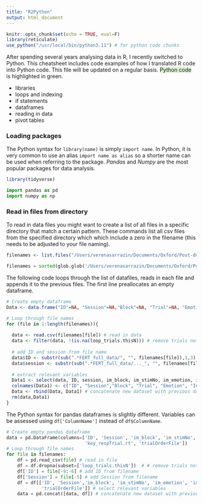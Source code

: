 ```yaml
---
title: "R2Python"
output: html_document
---
```


```r
knitr::opts_chunk$set(echo = TRUE, eval=F)
library(reticulate)
use_python("/usr/local/bin/python3.11") # for python code chunks
```


After spending several years analysing data in R, I recently switched to Python. This cheatsheet includes code examples of how I translated R code into Python code. This file will be updated on a regular basis. <span style="background-color: #DFF0D8">Python code</span> is highlighted in green. 

- libraries
- loops and indexing
- if statements
- dataframes
- reading in data
- pivot tables


### Loading packages
The Python syntax for `library(name)` is simply `import name`. In Python, it is very common to use an alias `import name as alias` so a shorter name can be used when referring to the package. <i>Pandas</i> and <i>Numpy</i> are the most popular packages for data analysis. 

```r
library(tidyverse)
```

```python
import pandas as pd
import numpy as np
```

### Read in files from directory

To read in data files you might want to create a list of all files in a specific directory that match a certain pattern. These commands list all csv files from the specified directory which which include a zero in the filename (this needs to be adjusted to your file naming).

```r
filenames <- list.files("/Users/verenasarrazin/Documents/Oxford/Post-doc/TMS_trial/FERT/FERT_full_data", pattern="0*.csv", full.names=TRUE)
```

```python
filenames = sorted(glob.glob('/Users/verenasarrazin/Documents/Oxford/Post-doc/TMS_trial/FERT/FERT_full_data/0*.csv'))
```


The following code loops through the list of datafiles, reads in each file and appends it to the previous files. The first line preallocates an empty dataframe. 

```r
# Create empty dataframe
Data <- data.frame("ID"=NA, "Session"=NA,"Block"=NA, "Trial"=NA, "Emotion"=NA, "Intensity"=NA, "Choice"=NA, "RT"=NA, "Protocol"=NA)[numeric(0),]

# Loop through file names
for (file in 1:length(filenames)){
  
  data <- read.csv(filenames[file]) # read in data
  data <- filter(data, !(is.na(loop_trials.thisN))) # remove trials not needed for task analysis
  
  # add ID and session from file name
  data$ID <- substr(sub(".*FERT_full_data/", "", filenames[file]),1,3) 
  data$session <- substr(sub(".*FERT_full_data/..._", "", filenames[file]),1,1) 
  
  # extract relevant variables
  Data1 <- select(data, ID, session, im_block, im_stimNo, im_emotion, im_percentEmo, key_respTrial.keys, key_respTrial.rt, trialOrderFile)
  colnames(Data1) <- c("ID", "Session","Block", "Trial", "Emotion", "Intensity", "Choice", "RT", "Protocol")
  Data <- rbind(Data, Data1) # concatenate new dataset with previous datasets
  rm(data,Data1)
}
```

The Python syntax for pandas dataframes is slightly different. Variables can be assessed using `df['ColumnName']` instead of `df$ColumnName`. 

```python
# Create empty pandas dataframe
data = pd.DataFrame(columns=['ID', 'Session', 'im_block', 'im_stimNo', 'im_emotion', 'im_percentEmo', 'key_respTrial.keys',
                             'key_respTrial.rt', 'trialOrderFile'])
# Loop through file names
for file in filenames:
    df = pd.read_csv(file) # read in file
    df = df.dropna(subset=['loop_trials.thisN'])  # # remove trials not needed for task analysis
    df['ID'] = file[-9:-6] # add ID from filename
    df['Session'] = file[-5] # add Session from filename
    df = df[['ID', 'Session','im_block', 'im_stimNo', 'im_emotion', 'im_percentEmo', 'key_respTrial.keys', 'key_respTrial.rt',
             'trialOrderFile']] # select relevant variables
    data = pd.concat([data, df]) # concatenate new dataset with previous datasets
```